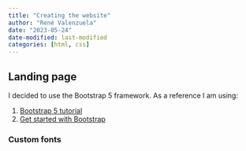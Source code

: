 ```yaml
---
title: "Creating the website"
author: "René Valenzuela"
date: "2023-05-24"
date-modified: last-modified
categories: [html, css]
---
```


## Landing page

I decided to use the Bootstrap 5 framework. As a reference I am using:

1. [Bootstrap 5 tutorial](https://www.w3schools.com/bootstrap5/index.php)
2. [Get started with Bootstrap](https://getbootstrap.com/docs/5.3/getting-started/introduction/)

### Custom fonts